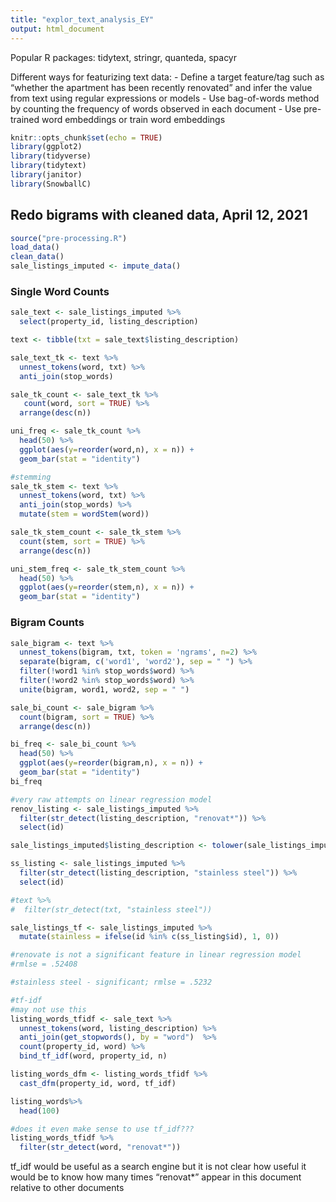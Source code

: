 ```yaml
---
title: "explor_text_analysis_EY"
output: html_document
---
```

Popular R packages: tidytext, stringr, quanteda, spacyr

Different ways for featurizing text data:
- Define a target feature/tag such as “whether the apartment has been recently renovated” and infer the value from text using regular expressions or models
- Use bag-of-words method by counting the frequency of words observed in each document
- Use pre-trained word embeddings or train word embeddings

```r
knitr::opts_chunk$set(echo = TRUE)
library(ggplot2)
library(tidyverse)
library(tidytext)
library(janitor)
library(SnowballC)
```

## Redo bigrams with cleaned data, April 12, 2021
```r
source("pre-processing.R")
load_data() 
clean_data()
sale_listings_imputed <- impute_data()
```

### Single Word Counts 
```r
sale_text <- sale_listings_imputed %>%
  select(property_id, listing_description)

text <- tibble(txt = sale_text$listing_description)

sale_text_tk <- text %>%
  unnest_tokens(word, txt) %>%
  anti_join(stop_words) 

sale_tk_count <- sale_text_tk %>%
   count(word, sort = TRUE) %>%
  arrange(desc(n))

uni_freq <- sale_tk_count %>%
  head(50) %>%
  ggplot(aes(y=reorder(word,n), x = n)) + 
  geom_bar(stat = "identity")

#stemming 
sale_tk_stem <- text %>%
  unnest_tokens(word, txt) %>%
  anti_join(stop_words) %>%
  mutate(stem = wordStem(word)) 

sale_tk_stem_count <- sale_tk_stem %>%
  count(stem, sort = TRUE) %>%
  arrange(desc(n))

uni_stem_freq <- sale_tk_stem_count %>%
  head(50) %>%
  ggplot(aes(y=reorder(stem,n), x = n)) + 
  geom_bar(stat = "identity")
```

### Bigram Counts 
```r
sale_bigram <- text %>%
  unnest_tokens(bigram, txt, token = 'ngrams', n=2) %>% 
  separate(bigram, c('word1', 'word2'), sep = " ") %>%
  filter(!word1 %in% stop_words$word) %>%
  filter(!word2 %in% stop_words$word) %>%
  unite(bigram, word1, word2, sep = " ") 

sale_bi_count <- sale_bigram %>%
  count(bigram, sort = TRUE) %>%
  arrange(desc(n))

bi_freq <- sale_bi_count %>%
  head(50) %>%
  ggplot(aes(y=reorder(bigram,n), x = n)) + 
  geom_bar(stat = "identity")
bi_freq
```

```r
#very raw attempts on linear regression model 
renov_listing <- sale_listings_imputed %>%
  filter(str_detect(listing_description, "renovat*")) %>%
  select(id)

sale_listings_imputed$listing_description <- tolower(sale_listings_imputed$listing_description)

ss_listing <- sale_listings_imputed %>%
  filter(str_detect(listing_description, "stainless steel")) %>%
  select(id)

#text %>%
#  filter(str_detect(txt, "stainless steel"))

sale_listings_tf <- sale_listings_imputed %>%
  mutate(stainless = ifelse(id %in% c(ss_listing$id), 1, 0))

#renovate is not a significant feature in linear regression model 
#rmlse = .52408

#stainless steel - significant; rmlse = .5232
```
```r
#tf-idf 
#may not use this 
listing_words_tfidf <- sale_text %>%
  unnest_tokens(word, listing_description) %>%
  anti_join(get_stopwords(), by = "word")  %>%
  count(property_id, word) %>%
  bind_tf_idf(word, property_id, n) 

listing_words_dfm <- listing_words_tfidf %>%
  cast_dfm(property_id, word, tf_idf)

listing_words%>%
  head(100)

#does it even make sense to use tf_idf??? 
listing_words_tfidf %>%
  filter(str_detect(word, "renovat*"))
```
tf_idf would be useful as a search engine but it is not clear how useful it would be to know how many times "renovat*" appear in this document relative to other documents 





